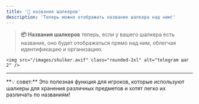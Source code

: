 ```yaml
---
title: '🔖 названия шалкеров'
description: 'Теперь можно отображать название шалкера над ним!'
---
```


> **📦 Названия шалкеров**
> теперь, если у вашего шалкера есть название, оно будет отображаться прямо над ним, облегчая идентификацию и организацию.

    <img src="/images/shulker.avif" class="rounded-2xl" alt="telegram шаг 2" />


---

<Note>
**💡 совет:**
Это полезная функция для игроков, которые используют шалкеры для хранения различных предметов и хотят легко их различать по названиям!
</Note>
